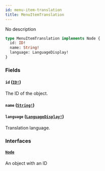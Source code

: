 ```yaml
---
id: menu-item-translation
title: MenuItemTranslation
---
```


No description

```graphql
type MenuItemTranslation implements Node {
  id: ID!
  name: String!
  language: LanguageDisplay!
}
```

### Fields

#### `id` ([`ID!`](../../../developer/api-reference/scalars/id))

The ID of the object.

#### `name` ([`String!`](../../../developer/api-reference/scalars/string))

#### `language` ([`LanguageDisplay!`](../../../developer/api-reference/objects/language-display))

Translation language.

### Interfaces

#### [`Node`](../../../developer/api-reference/interfaces/node)

An object with an ID
